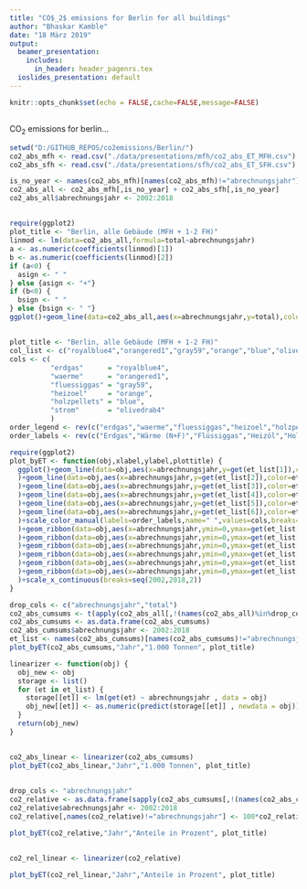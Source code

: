 ```yaml
---
title: "CO$_2$ emissions for Berlin for all buildings"
author: "Bhaskar Kamble"
date: "18 März 2019"
output:
  beamer_presentation:
    includes:
      in_header: header_pagenrs.tex
  ioslides_presentation: default
---
```


```r
knitr::opts_chunk$set(echo = FALSE,cache=FALSE,message=FALSE)
```


## \textcolor{black}{Introduction}

CO<sub>2</sub> emissions for berlin...

```r
setwd("D:/GITHUB_REPOS/co2emissions/Berlin/")
co2_abs_mfh <- read.csv("./data/presentations/mfh/co2_abs_ET_MFH.csv")
co2_abs_sfh <- read.csv("./data/presentations/sfh/co2_abs_ET_SFH.csv")
```

```r
is_no_year <- names(co2_abs_mfh)[names(co2_abs_mfh)!="abrechnungsjahr"]
co2_abs_all <- co2_abs_mfh[,is_no_year] + co2_abs_sfh[,is_no_year]
co2_abs_all$abrechnungsjahr <- 2002:2018
```


## \textcolor{black}{CO$_2$ emissions all ET}



```r
require(ggplot2)
plot_title <- "Berlin, alle Gebäude (MFH + 1-2 FH)"
linmod <- lm(data=co2_abs_all,formula=total~abrechnungsjahr)
a <- as.numeric(coefficients(linmod)[1])
b <- as.numeric(coefficients(linmod)[2])
if (a<0) {
  asign <- " "
} else {asign <- "+"}
if (b<0) {
  bsign <- " "
} else {bsign <- " "}
ggplot()+geom_line(data=co2_abs_all,aes(x=abrechnungsjahr,y=total),color="blue")+geom_point(data=co2_abs_all,aes(x=abrechnungsjahr,y=total),color="blue")+theme_bw()+labs(x="Jahr",y="1.000 Tonnen",title=plot_title)+ylim(0,max(co2_abs_all$total))+geom_smooth(method="lm",data=co2_abs_all,aes(x=abrechnungsjahr,y=total),se=FALSE)+annotate(geom="text",label=paste0(bsign,as.character(round(b,2)),"x",asign,as.character(round(a,0))),x=2008,y=4000)+scale_x_continuous(breaks=seq(2002,2018,2))
```


## \textcolor{black}{CO$_2$ nach energieträger}

```r
plot_title <- "Berlin, alle Gebäude (MFH + 1-2 FH)"
col_list <- c("royalblue4","orangered1","gray59","orange","blue","olivedrab4")
cols <- c(
          "erdgas"      = "royalblue4",
          "waerme"      = "orangered1",
          "fluessiggas" = "gray59",
          "heizoel"     = "orange",
          "holzpellets" = "blue",
          "strom"       = "olivedrab4"
          )
order_legend <- rev(c("erdgas","waerme","fluessiggas","heizoel","holzpellets","strom"))
order_labels <- rev(c("Erdgas","Wärme (N+F)","Flüssiggas","Heizöl","Holzpellets","Strom (D+WP)"))
```

```r
require(ggplot2)
plot_byET <- function(obj,xlabel,ylabel,plottitle) {
  ggplot()+geom_line(data=obj,aes(x=abrechnungsjahr,y=get(et_list[1]),color=et_list[1]),size=5
  )+geom_line(data=obj,aes(x=abrechnungsjahr,y=get(et_list[2]),color=et_list[2])
  )+geom_line(data=obj,aes(x=abrechnungsjahr,y=get(et_list[3]),color=et_list[3])
  )+geom_line(data=obj,aes(x=abrechnungsjahr,y=get(et_list[4]),color=et_list[4])
  )+geom_line(data=obj,aes(x=abrechnungsjahr,y=get(et_list[5]),color=et_list[5])
  )+geom_line(data=obj,aes(x=abrechnungsjahr,y=get(et_list[6]),color=et_list[6])
  )+scale_color_manual(labels=order_labels,name=" ",values=cols,breaks=order_legend
  )+geom_ribbon(data=obj,aes(x=abrechnungsjahr,ymin=0,ymax=get(et_list[6])),fill=col_list[6]
  )+geom_ribbon(data=obj,aes(x=abrechnungsjahr,ymin=0,ymax=get(et_list[5])),fill=col_list[5]
  )+geom_ribbon(data=obj,aes(x=abrechnungsjahr,ymin=0,ymax=get(et_list[4])),fill=col_list[4]
  )+geom_ribbon(data=obj,aes(x=abrechnungsjahr,ymin=0,ymax=get(et_list[3])),fill=col_list[3]
  )+geom_ribbon(data=obj,aes(x=abrechnungsjahr,ymin=0,ymax=get(et_list[2])),fill=col_list[2]
  )+geom_ribbon(data=obj,aes(x=abrechnungsjahr,ymin=0,ymax=get(et_list[1])),fill=col_list[1])+theme_bw()+ labs(x=xlabel,y=ylabel,title=plottitle) + theme(plot.title=element_text(size=30), axis.title.x=element_text(size=20, face="bold"), axis.title.y=element_text(size=20, face="bold"), legend.text = element_text(size=15), axis.text.x=element_text(size=15,face="bold"), axis.text.y=element_text(size=15,face="bold"), legend.key.size=unit(2, "lines")
  )+scale_x_continuous(breaks=seq(2002,2018,2))
}
```


```r
drop_cols <- c("abrechnungsjahr","total")
co2_abs_cumsums <- t(apply(co2_abs_all[,!(names(co2_abs_all)%in%drop_cols)],1,cumsum))
co2_abs_cumsums <- as.data.frame(co2_abs_cumsums)
co2_abs_cumsums$abrechnungsjahr <- 2002:2018
et_list <- names(co2_abs_cumsums)[names(co2_abs_cumsums)!="abrechnungsjahr"]
plot_byET(co2_abs_cumsums,"Jahr","1.000 Tonnen", plot_title)
```


```r
linearizer <- function(obj) {
  obj_new <- obj
  storage <- list()
  for (et in et_list) {
    storage[[et]] <- lm(get(et) ~ abrechnungsjahr , data = obj)
    obj_new[[et]] <- as.numeric(predict(storage[[et]] , newdata = obj))
  }
  return(obj_new)
}
```

## \textcolor{black}{CO$_2$ nach energieträger - linear}
```r
co2_abs_linear <- linearizer(co2_abs_cumsums)
plot_byET(co2_abs_linear,"Jahr","1.000 Tonnen", plot_title)
```


## \textcolor{black}{CO$_2$ Anteile nach energieträger}
```r
drop_cols <- "abrechnungsjahr"
co2_relative <- as.data.frame(sapply(co2_abs_cumsums[,!(names(co2_abs_cumsums) == drop_cols)],function(obj) obj/co2_abs_cumsums$strom))
co2_relative$abrechnungsjahr <- 2002:2018
co2_relative[,names(co2_relative)!="abrechnungsjahr"] <- 100*co2_relative[,names(co2_relative)!="abrechnungsjahr"]
```

```r
plot_byET(co2_relative,"Jahr","Anteile in Prozent", plot_title)
```


## \textcolor{black}{CO$_2$ Anteile nach energieträger - linear}

```r
co2_rel_linear <- linearizer(co2_relative)
```

```r
plot_byET(co2_rel_linear,"Jahr","Anteile in Prozent", plot_title)
```


## \textcolor{black}{spezifische CO$_2$ Emissionen}

